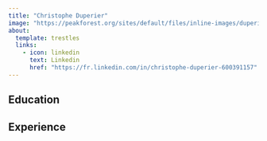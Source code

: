 ```yaml
---
title: "Christophe Duperier"
image: "https://peakforest.org/sites/default/files/inline-images/duperier_ch_300%2A452_0.png"
about:
  template: trestles
  links: 
    - icon: linkedin
      text: Linkedin
      href: "https://fr.linkedin.com/in/christophe-duperier-600391157"
---
```


## Education

## Experience
